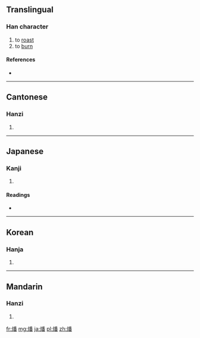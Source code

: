 ==Translingual==

===Han character===
{{Han char|rn=86|rad=火|as=12|sn=16|four=9286<sub>9</sub>|canj=火竹木田 (FHDW)}}

# to [[roast]]
# to [[burn]]

====References====
* {{Han ref|kx=0683.130|dkj=19426|dj=1095.110|hdz=32235.080|uh=71D4|ud=29140|bh=EA4F|bd=59983}}

----

==Cantonese==

===Hanzi===
{{yue-hanzi|jyut=|y=faan4}}

# {{defn|lang=yue|sort=火12}}

----

==Japanese==

===Kanji===
{{ja-kanji|grade=|rs=火12}}

# {{defn|lang=ja|sort=火12}}

====Readings====
* {{ja-readings|on=[[はん]] (han)|kun=[[やく]] (yaku)}}

----

==Korean==

===Hanja===
{{ko-hanja|hangeul=번|eumhun=|rv=beon|mr=pŏn|y=pen}}

# {{defn|lang=ko|sort=火12}}

----

==Mandarin==

===Hanzi===
{{cmn-hanzi|pin=[[fán]] ([[fan2]])|wg=fan<sup>2</sup>}}

# {{defn|lang=cmn|sort=火12}}

[[fr:燔]]
[[mg:燔]]
[[ja:燔]]
[[pl:燔]]
[[zh:燔]]